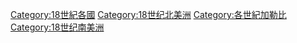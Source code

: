 [[Category:18世紀各國|Category:18世紀各國]]
[[Category:18世纪北美洲|Category:18世纪北美洲]]
[[Category:各世紀加勒比|Category:各世紀加勒比]]
[[Category:18世纪南美洲|Category:18世纪南美洲]]